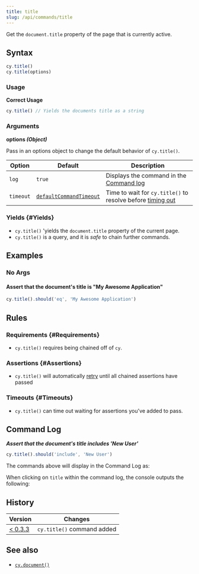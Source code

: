```yaml
---
title: title
slug: /api/commands/title
---
```


Get the `document.title` property of the page that is currently active.

## Syntax

```javascript
cy.title()
cy.title(options)
```

### Usage

<Icon name="check-circle" color="green" /> **Correct Usage**

```javascript
cy.title() // Yields the documents title as a string
```

### Arguments

<Icon name="angle-right" /> **options _(Object)_**

Pass in an options object to change the default behavior of `cy.title()`.

| Option    | Default                                                           | Description                                                                           |
| --------- | ----------------------------------------------------------------- | ------------------------------------------------------------------------------------- |
| `log`     | `true`                                                            | Displays the command in the [Command log](/app/core-concepts/open-mode#Command-Log) |
| `timeout` | [`defaultCommandTimeout`](/app/references/configuration#Timeouts) | Time to wait for `cy.title()` to resolve before [timing out](#Timeouts)               |

### Yields [<Icon name="question-circle"/>](/app/core-concepts/introduction-to-cypress#Subject-Management) {#Yields}

- `cy.title()` 'yields the `document.title` property of the current page.
- `cy.title()` is a query, and it is _safe_ to chain further commands.

## Examples

### No Args

#### Assert that the document's title is "My Awesome Application"

```javascript
cy.title().should('eq', 'My Awesome Application')
```

## Rules

### Requirements [<Icon name="question-circle"/>](/app/core-concepts/introduction-to-cypress#Chains-of-Commands) {#Requirements}

- `cy.title()` requires being chained off of `cy`.

### Assertions [<Icon name="question-circle"/>](/app/core-concepts/introduction-to-cypress#Assertions) {#Assertions}

- `cy.title()` will automatically [retry](/app/core-concepts/retry-ability)
  until all chained assertions have passed

### Timeouts [<Icon name="question-circle"/>](/app/core-concepts/introduction-to-cypress#Timeouts) {#Timeouts}

- `cy.title()` can time out waiting for assertions you've added to pass.

## Command Log

**_Assert that the document's title includes 'New User'_**

```javascript
cy.title().should('include', 'New User')
```

The commands above will display in the Command Log as:

<DocsImage
  src="/img/api/title/test-title-of-website-or-webapp.png"
  alt="Command Log title"
/>

When clicking on `title` within the command log, the console outputs the
following:

<DocsImage
  src="/img/api/title/see-the-string-yielded-in-the-console.png"
  alt="Console Log title"
/>

## History

| Version                                    | Changes                    |
| ------------------------------------------ | -------------------------- |
| [< 0.3.3](/app/references/changelog#0-3-3) | `cy.title()` command added |

## See also

- [`cy.document()`](/api/commands/document)
